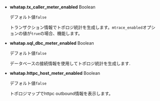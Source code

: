 - **whatap.tx_caller_meter_enabled** <span class='type'>Boolean</span>

  デフォルト値`false`

  トランザクション情報でトポロジ統計を生成します。`mtrace_enabled`オプションの値が`true`の場合、機能します。

- **whatap.sql_dbc_meter_enabled** <span class='type'>Boolean</span>

  デフォルト値`false`

  データベースの接続情報を使用してトポロジ統計を生成します.

- **whatap.httpc_host_meter_enabled** <span class='type'>Boolean</span>

  デフォルト値`false`

  トポロジマップでhttpc outbound情報を表示します。
